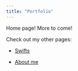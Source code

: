```yaml
---
title: "Portfolio"
---
```


Home page! More to come!

Check out my other pages:

-   [Swifts](https://lehndorff.github.io/portfolio/page1.html)

-   [About me](https://lehndorff.github.io/portfolio/about.html)
